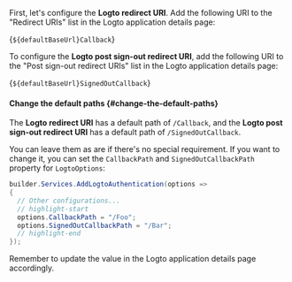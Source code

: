 

<AssumingUrl />

First, let's configure the **Logto redirect URI**. Add the following URI to the "Redirect URIs" list in the Logto application details page:

<CodeBlock>{`${defaultBaseUrl}Callback`}</CodeBlock>

To configure the **Logto post sign-out redirect URI**, add the following URI to the "Post sign-out redirect URIs" list in the Logto application details page:

<CodeBlock>{`${defaultBaseUrl}SignedOutCallback`}</CodeBlock>

#### Change the default paths \{#change-the-default-paths}

The **Logto redirect URI** has a default path of `/Callback`, and the **Logto post sign-out redirect URI** has a default path of `/SignedOutCallback`.

You can leave them as are if there's no special requirement. If you want to change it, you can set the `CallbackPath` and `SignedOutCallbackPath` property for `LogtoOptions`:

```csharp title="Program.cs"
builder.Services.AddLogtoAuthentication(options =>
{
  // Other configurations...
  // highlight-start
  options.CallbackPath = "/Foo";
  options.SignedOutCallbackPath = "/Bar";
  // highlight-end
});
```

Remember to update the value in the Logto application details page accordingly.
